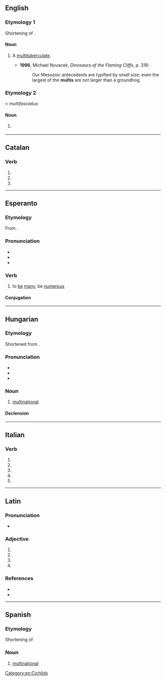 {{also|multi-|mulți}}
==English==

===Etymology 1===
Shortening of {{m|en|multituberculate}}.

====Noun====
{{en-noun}}

# {{lb|en|informal|paleontology}} A [[multituberculate]].
#* '''1996''', Michael Novacek, ''Dinosaurs of the Flaming Cliffs'', p. 316:
#*: Our Mesozoic antecedents are typified by small size; even the largest of the '''multis''' are not larger than a groundhog.

===Etymology 2===
< ''multifasciatus''

====Noun====
{{en-noun|multies}}

# {{lb|en|informal}} {{taxlink|Neolamprologus multifasciatus|species|ver=190611}} {{gloss|small shell-dwelling [[cichlid]] endemic to Lake Tanganyika, popular as aquarium fish}}

[[Category:en:Cichlids]]

----

==Catalan==

===Verb===
{{head|ca|verb form}}

# {{ca-verb form of|p=3|n=sg|m=impr|multar}}
# {{ca-verb form of|p=3|n=sg|t=pres|m=sub|multar}}
# {{ca-verb form of|p=1|n=sg|t=pres|m=sub|multar}}

----

==Esperanto==

===Etymology===
From {{af|eo|multe|t1=a lot|-i}}.

===Pronunciation===
* {{IPA|eo|/ˈmulti/}}
* {{hyph|eo|mult|i}}
* {{rhymes|eo|ulti}}

===Verb===
{{eo-head}}

# {{lb|eo|intransitive}} to [[be]] [[many]], be [[numerous]]

====Conjugation====
{{eo-conj|intr=yes}}

----

==Hungarian==

===Etymology===
Shortened from {{m|hu|multinacionális}} {{m|hu|vállalat||multinational company}}.

===Pronunciation===
* {{hu-IPA}}
* {{hyphenation|hu|mul|ti}}
* {{rhymes|hu|ti}}

===Noun===
{{hu-noun|k}}

# {{lb|hu|colloquial}} [[multinational]] {{gloss|a multinational company}}

====Declension====
{{hu-infl-nom|multi|o}}{{hu-pos-tok|multi|ja}}

----

==Italian==

===Verb===
{{head|it|verb form}}

# {{inflection of|it|multare||2|s|pres|indc}}
# {{inflection of|it|multare||1|s|pres|subj}}
# {{inflection of|it|multare||2|s|pres|subj}}
# {{inflection of|it|multare||3|s|pres|subj}}
# {{inflection of|it|multare||3|s|impr}}

----

==Latin==

===Pronunciation===
* {{la-IPA|multī}}

===Adjective===
{{la-adj-form|multī}}

# {{inflection of|la|multus||gen|m|s}}
# {{inflection of|la|multus||nom|m|p}}
# {{inflection of|la|multus||voc|m|p}}
# {{inflection of|la|multus||gen|n|s}}

===References===
* {{R:Gaffiot}}
* {{R:M&A}}

----

==Spanish==

===Etymology===
Shortening of {{l|es|multinacional}}

===Noun===
{{es-noun|f}}

# [[multinational]]